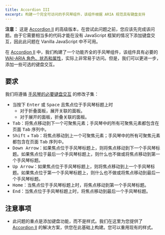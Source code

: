 ```yaml
---
title: Accordion III
excerpt: 构建一个完全可访问的手风琴组件，该组件根据 ARIA 规范具有键盘支持
---
```


**注意：** 这是 [Accordion II](/questions/user-interface/accordion-ii) 的高级版本，在尝试此问题之前，您应该先完成该问题。由于它需要相当多的代码才能在没有 JavaScript 框架的情况下添加键盘交互，因此此问题在 Vanilla JavaScript 中不可用。

在 [Accordion II](/questions/user-interface/accordion-ii) 中，我们构建了一个功能齐全的手风琴组件，该组件具有必要的 [WAI-ARIA 角色、状态和属性](https://www.w3.org/WAI/ARIA/apg/patterns/accordion/)，实际上非常易于访问。但是，我们可以更进一步，添加一些可选的键盘交互。

## 要求

我们将遵循 [手风琴的必要键盘交互](https://www.w3.org/WAI/ARIA/apg/patterns/accordion/) 的修改子集：

* 当按下 <kbd>Enter</kbd> 或 <kbd>Space</kbd> 且焦点位于手风琴标题上时
  * 对于折叠面板，展开关联的面板。
  * 对于展开的面板，折叠关联的面板。
* <kbd>Tab</kbd>：将焦点移动到下一个可聚焦元素；手风琴中的所有可聚焦元素都包含在页面 <kbd>Tab</kbd> 序列中。
* <kbd>Shift</kbd> + <kbd>Tab</kbd>：将焦点移动到上一个可聚焦元素；手风琴中的所有可聚焦元素都包含在页面 <kbd>Tab</kbd> 序列中。
* <kbd>Down Arrow</kbd>：如果焦点位于手风琴标题上，则将焦点移动到下一个手风琴标题。如果焦点位于最后一个手风琴标题上，则什么也不做或将焦点移动到第一个手风琴标题。
* <kbd>Up Arrow</kbd>：如果焦点位于手风琴标题上，则将焦点移动到上一个手风琴标题。如果焦点位于第一个手风琴标题上，则什么也不做或将焦点移动到最后一个手风琴标题。
* <kbd>Home</kbd>：当焦点位于手风琴标题上时，将焦点移动到第一个手风琴标题。
* <kbd>End</kbd>：当焦点位于手风琴标题上时，将焦点移动到最后一个手风琴标题。

## 注意事项

* 此问题的重点是添加键盘功能，而不是样式。我们在这里为您提供了 [Accordion II](/questions/user-interface/accordion-ii) 的解决方案，供您在此基础上构建。您可以重用现有的样式。
